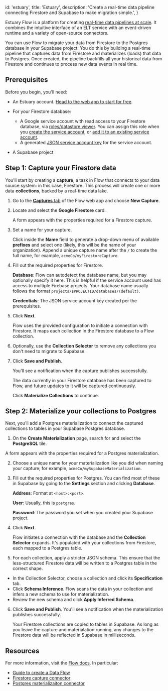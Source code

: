 
  id: 'estuary',
  title: 'Estuary',
  description:
    'Create a real-time data pipeline connecting Firestore and Supabase to make migration simple.',
}

Estuary Flow is a platform for creating [real-time data pipelines at scale](https://www.estuary.dev/).
It combines the intuitive interface of an ELT service with an event-driven runtime and a variety of open-source connectors.

You can use Flow to migrate your data from Firestore to the Postgres database in your Supabase project.
You do this by building a real-time pipeline that captures data from Firestore and materializes (loads) that data to Postgres.
Once created, the pipeline backfills all your historical data from Firestore and continues to process new data events in real time.

## Prerequisites

Before you begin, you'll need:

- An Estuary account. [Head to the web app to start for free](https://dashboard.estuary.dev).

- For your Firestore database:

  - A Google service account with read access to your Firestore database, via [roles/datastore.viewer](https://cloud.google.com/datastore/docs/access/iam). You can assign this role when you [create the service account](https://cloud.google.com/iam/docs/creating-managing-service-accounts#creating), or [add it to an existing service account](https://cloud.google.com/iam/docs/granting-changing-revoking-access#single-role).
  - A generated [JSON service account key](https://cloud.google.com/iam/docs/creating-managing-service-account-keys#creating) for the service account.

- A Supabase project

## Step 1: Capture your Firestore data

You'll start by creating a **capture**, a task in Flow that connects to your data source system: in this case, Firestore. This process will create one or more data **collections**, backed by a real-time data lake.

1. Go to the [**Captures** tab](https://dashboard.estuary.dev/captures) of the Flow web app and choose **New Capture**. 

2. Locate and select the **Google Firestore** card.

   A form appears with the properties required for a Firestore capture.

3. Set a name for your capture.

   Click inside the **Name** field to generate a drop-down menu of available **prefixes** and select one (likely, this will be the name of your organization). Append a unique capture name after the `/` to create the full name, for example, `acmeCo/myFirestoreCapture`.

4. Fill out the required properties for Firestore.

   **Database**: Flow can autodetect the database name, but you may optionally specify it here. This is helpful if the service account used has access to multiple Firebase projects. Your database name usually follows the format `projects/$PROJECTID/databases/(default)`.
   
   **Credentials**: The JSON service account key created per the prerequisites.

5. Click **Next**.

   Flow uses the provided configuration to initiate a connection with Firestore. It maps each collection in the Firestore database to a Flow collection. 

6. Optionally, use the **Collection Selector** to remove any collections you don't need to migrate to Supabase.

7. Click **Save and Publish**.

   You'll see a notification when the capture publishes successfully.

   The data currently in your Firestore database has been captured to Flow, and future updates to it will be captured continuously.

   Click **Materialize Collections** to continue.

## Step 2: Materialize your collections to Postgres

Next, you'll add a Postgres materialization to connect the captured collections to tables in your Supabase Postgres database.

1. On the **Create Materialization** page, search for and select the **PostgreSQL** tile.

A form appears with the properties required for a Postgres materialization.

2. Choose a unique name for your materialization like you did when naming your capture; for example, `acmeCo/mySupabaseMaterialization`.

3. Fill out the required properties for Postgres. You can find most of these in Supabase by going to the **Settings** section and clicking **Database**.

   **Address**: Format at `<host>:<port>`.
   
   **User**: Usually, this is `postgres`.
   
   **Password**: The password you set when you created your Supabase project.

4. Click **Next**. 

   Flow initiates a connection with the database and the **Collection Selector** expands. 
   It's populated with your collections from Firestore, each mapped to a Postgres table.

5. For each collection, apply a stricter JSON schema. 
   This ensure that the less-structured Firestore data will be written to a Postgres table in the correct shape.

  - In the Collection Selector, choose a collection and click its **Specification** tab.
  - Click **Schema Inference**. Flow scans the data in your collection and infers a new schema to use for materialization. 
  - Review the new schema and click **Apply Inferred Schema**.

6. Click **Save and Publish**. You'll see a notification when the materialization publishes successfully.

   Your Firestore collections are copied to tables in Supabase. As long as you leave the capture and materialation running, any changes to the Firestore data will be reflected in Supabase in milliseconds.

## Resources

For more information, visit the [Flow docs](https://docs.estuary.dev/). In particular:

- [Guide to create a Data Flow](https://docs.estuary.dev/guides/create-dataflow/)
- [Firestore capture connector](https://docs.estuary.dev/reference/Connectors/capture-connectors/google-firestore/)
- [Postgres materializaiton connector](https://docs.estuary.dev/reference/Connectors/materialization-connectors/PostgreSQL/)


